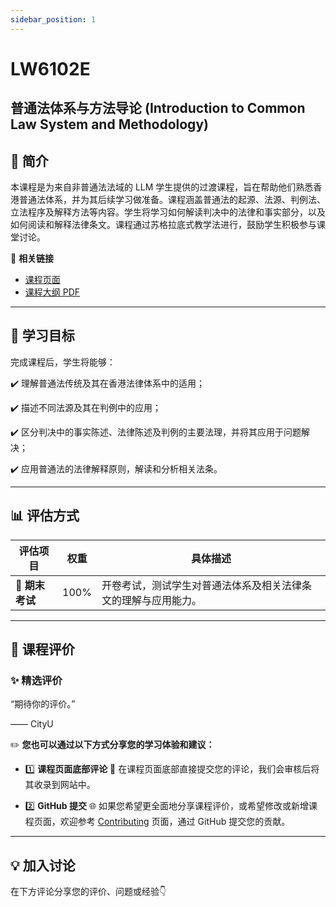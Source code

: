 ```yaml
---
sidebar_position: 1
---
```


# LW6102E
## 普通法体系与方法导论 (Introduction to Common Law System and Methodology)

## **📘 简介**
本课程是为来自非普通法法域的 LLM 学生提供的过渡课程，旨在帮助他们熟悉香港普通法体系，并为其后续学习做准备。课程涵盖普通法的起源、法源、判例法、立法程序及解释方法等内容。学生将学习如何解读判决中的法律和事实部分，以及如何阅读和解释法律条文。课程通过苏格拉底式教学法进行，鼓励学生积极参与课堂讨论。

🔗 **相关链接**
- [课程页面](https://www.cityu.edu.hk/catalogue/pg/202425/course/LW6102E.htm)
- [课程大纲 PDF](https://www.cityu.edu.hk/catalogue/pg/202425/course/LW6102E.pdf)

---

## **🎯 学习目标**

完成课程后，学生将能够：

✔️ 理解普通法传统及其在香港法律体系中的适用；

✔️ 描述不同法源及其在判例中的应用；

✔️ 区分判决中的事实陈述、法律陈述及判例的主要法理，并将其应用于问题解决；

✔️ 应用普通法的法律解释原则，解读和分析相关法条。

---

## **📊 评估方式**

| **评估项目**         | **权重** | **具体描述**                                                                                       |
|---------------------|---------|---------------------------------------------------------------------------------------------------|
| **📂 期末考试**       | 100%    | 开卷考试，测试学生对普通法体系及相关法律条文的理解与应用能力。                                       |

---

## **💬 课程评价**

### ✨ **精选评价**
<div className={commentStyles.commentBox}>
    <p className={commentStyles.commentText}>
        “期待你的评价。”
    </p>
    <p className={commentStyles.commentAuthor}>—— CityU</p>
</div>

✏️ **您也可以通过以下方式分享您的学习体验和建议：**

- 1️⃣ **课程页面底部评论**
💬 在课程页面底部直接提交您的评论，我们会审核后将其收录到网站中。

- 2️⃣ **GitHub 提交**
🌐 如果您希望更全面地分享课程评价，或希望修改或新增课程页面，欢迎参考 [Contributing](https://penjc.github.io/cityU-navigator/contributing) 页面，通过 GitHub 提交您的贡献。

---

## **💡 加入讨论**

在下方评论分享您的评价、问题或经验👇
<Utterances />
